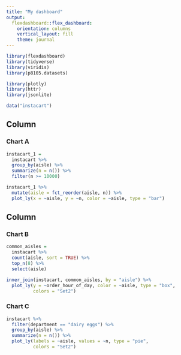 ```yaml
---
title: "My dashboard"
output: 
  flexdashboard::flex_dashboard:
    orientation: columns
    vertical_layout: fill
    theme: journal
---
```


```r
library(flexdashboard)
library(tidyverse)
library(viridis)
library(p8105.datasets)

library(plotly)
library(httr)
library(jsonlite)
```

```r

data("instacart")

```


Column {data-width=650}
-----------------------------------------------------------------------

### Chart A

```r
instacart_1 =
  instacart %>%
  group_by(aisle) %>% 
  summarize(n = n()) %>%
  filter(n >= 10000) 

instacart_1 %>% 
  mutate(aisle = fct_reorder(aisle, n)) %>% 
  plot_ly(x = ~aisle, y = ~n, color = ~aisle, type = "bar")

```

Column {data-width=350}
-----------------------------------------------------------------------

### Chart B

```r
common_aisles =
  instacart %>% 
  count(aisle, sort = TRUE) %>% 
  top_n(8) %>% 
  select(aisle)

inner_join(instacart, common_aisles, by = "aisle") %>% 
  plot_ly(y = ~order_hour_of_day, color = ~aisle, type = "box",
          colors = "Set2")

```


### Chart C

```r
instacart %>% 
  filter(department == "dairy eggs") %>%
  group_by(aisle) %>% 
  summarize(n = n()) %>% 
  plot_ly(labels = ~aisle, values = ~n, type = "pie",
          colors = "Set2") 

```


